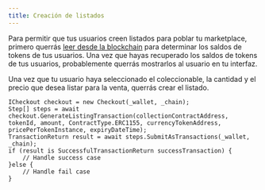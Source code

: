 ```yaml
---
title: Creación de listados
---
```


Para permitir que tus usuarios creen listados para poblar tu marketplace, primero querrás [leer desde la blockchain](/sdk/unity/power/read-from-blockchain) para determinar los saldos de tokens de tus usuarios. Una vez que hayas recuperado los saldos de tokens de tus usuarios, probablemente querrás mostrarlos al usuario en tu interfaz.

Una vez que tu usuario haya seleccionado el coleccionable, la cantidad y el precio que desea listar para la venta, querrás crear el listado.

```
ICheckout checkout = new Checkout(_wallet, _chain);
Step[] steps = await checkout.GenerateListingTransaction(collectionContractAddress, tokenId, amount, ContractType.ERC1155, currencyTokenAddress, pricePerTokenInstance, expiryDateTime);
TransactionReturn result = await steps.SubmitAsTransactions(_wallet, _chain);
if (result is SuccessfulTransactionReturn successTransaction) {
    // Handle success case
}else {
    // Handle fail case
}
```
